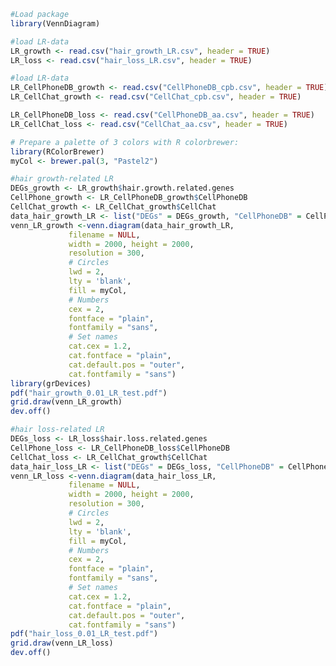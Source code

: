 ```r
#Load package
library(VennDiagram)
```

```r
#load LR-data
LR_growth <- read.csv("hair_growth_LR.csv", header = TRUE)
LR_loss <- read.csv("hair_loss_LR.csv", header = TRUE)
```

```r
#load LR-data
LR_CellPhoneDB_growth <- read.csv("CellPhoneDB_cpb.csv", header = TRUE)
LR_CellChat_growth <- read.csv("CellChat_cpb.csv", header = TRUE)

LR_CellPhoneDB_loss <- read.csv("CellPhoneDB_aa.csv", header = TRUE)
LR_CellChat_loss <- read.csv("CellChat_aa.csv", header = TRUE)
```

```r
# Prepare a palette of 3 colors with R colorbrewer:
library(RColorBrewer)
myCol <- brewer.pal(3, "Pastel2")
```

```r
#hair growth-related LR
DEGs_growth <- LR_growth$hair.growth.related.genes
CellPhone_growth <- LR_CellPhoneDB_growth$CellPhoneDB
CellChat_growth <- LR_CellChat_growth$CellChat
data_hair_growth_LR <- list("DEGs" = DEGs_growth, "CellPhoneDB" = CellPhone_growth, "CellChat" = CellChat_growth)
venn_LR_growth <-venn.diagram(data_hair_growth_LR, 
             filename = NULL,
             width = 2000, height = 2000,
             resolution = 300,
             # Circles
             lwd = 2,
             lty = 'blank',
             fill = myCol,
             # Numbers
             cex = 2,
             fontface = "plain",
             fontfamily = "sans",
             # Set names
             cat.cex = 1.2,
             cat.fontface = "plain",
             cat.default.pos = "outer",
             cat.fontfamily = "sans")
library(grDevices)
pdf("hair_growth_0.01_LR_test.pdf")
grid.draw(venn_LR_growth)
dev.off()
```

```r
#hair loss-related LR
DEGs_loss <- LR_loss$hair.loss.related.genes
CellPhone_loss <- LR_CellPhoneDB_loss$CellPhoneDB
CellChat_loss <- LR_CellChat_growth$CellChat
data_hair_loss_LR <- list("DEGs" = DEGs_loss, "CellPhoneDB" = CellPhone_loss, "CellChat" = CellChat_loss)
venn_LR_loss <-venn.diagram(data_hair_loss_LR, 
             filename = NULL,
             width = 2000, height = 2000,
             resolution = 300,
             # Circles
             lwd = 2,
             lty = 'blank',
             fill = myCol,
             # Numbers
             cex = 2,
             fontface = "plain",
             fontfamily = "sans",
             # Set names
             cat.cex = 1.2,
             cat.fontface = "plain",
             cat.default.pos = "outer",
             cat.fontfamily = "sans")
pdf("hair_loss_0.01_LR_test.pdf")
grid.draw(venn_LR_loss)
dev.off()
```
